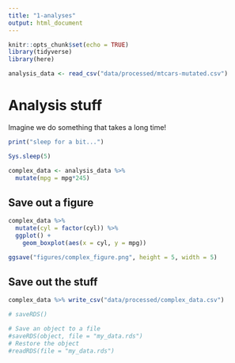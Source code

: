```yaml
---
title: "1-analyses"
output: html_document
---
```


```r
knitr::opts_chunk$set(echo = TRUE)
library(tidyverse)
library(here)

analysis_data <- read_csv("data/processed/mtcars-mutated.csv")
```

# Analysis stuff

Imagine we do something that takes a long time!

```r
print("sleep for a bit...")

Sys.sleep(5)

complex_data <- analysis_data %>% 
  mutate(mpg = mpg*245)
```

## Save out a figure
```r
complex_data %>% 
  mutate(cyl = factor(cyl)) %>% 
  ggplot() +
    geom_boxplot(aes(x = cyl, y = mpg))

ggsave("figures/complex_figure.png", height = 5, width = 5)
```


## Save out the stuff
```r
complex_data %>% write_csv("data/processed/complex_data.csv")

# saveRDS()

# Save an object to a file
#saveRDS(object, file = "my_data.rds")
# Restore the object
#readRDS(file = "my_data.rds")

```

